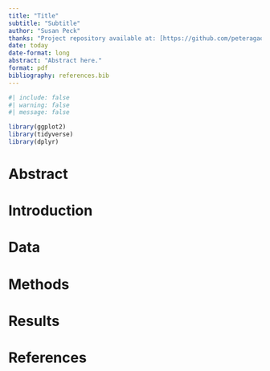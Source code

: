 ```yaml
---
title: "Title"
subtitle: "Subtitle"
author: "Susan Peck"
thanks: "Project repository available at: [https://github.com/peteragao/MATH261A-project-template](https://github.com/peteragao/MATH261A-project-template)."
date: today
date-format: long
abstract: "Abstract here."
format: pdf
bibliography: references.bib
---
```


```r
#| include: false
#| warning: false
#| message: false

library(ggplot2)
library(tidyverse)
library(dplyr)
```

# Abstract

# Introduction

# Data

# Methods

# Results

# References
